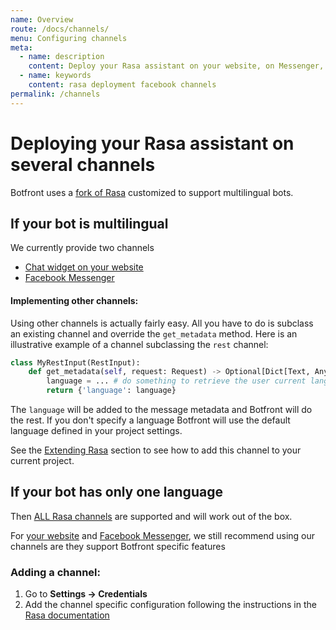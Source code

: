```yaml
---
name: Overview
route: /docs/channels/
menu: Configuring channels
meta:
  - name: description
    content: Deploy your Rasa assistant on your website, on Messenger, Telegram any other channels.
  - name: keywords
    content: rasa deployment facebook channels
permalink: /channels
---
```


# Deploying your Rasa assistant on several channels

Botfront uses a [fork of Rasa](https://github.com/botfront/rasa-for-botfront) customized to support multilingual bots.

## If your bot is multilingual

We currently provide two channels

- [Chat widget on your website](/docs/channels/webchat)
- [Facebook Messenger](/docs/channels/messenger)

#### Implementing other channels:

Using other channels is actually fairly easy. All you have to do is subclass an existing channel and override the `get_metadata` method. Here is an illustrative example of a channel subclassing the `rest` channel:

```python
class MyRestInput(RestInput):
    def get_metadata(self, request: Request) -> Optional[Dict[Text, Any]]:
        language = ... # do something to retrieve the user current language
        return {'language': language}
```

The `language` will be added to the message metadata and Botfront will do the rest. If you don't specify a language Botfront will use the default language defined in your project settings.

<Important title="Using your channel">

See the [Extending Rasa](/docs/developers-guide/extending-rasa) section to see how to add this channel to your current project.

</Important>

## If your bot has only one language

Then [ALL Rasa channels](https://rasa.com/docs/rasa/user-guide/messaging-and-voice-channels/) are supported and will work out of the box.

<Important type="tip">

For [your website](/docs/channels/webchat) and [Facebook Messenger](/docs/channels/messenger), we still recommend using our channels are they support Botfront specific features

</Important>

### Adding a channel:

1. Go to **Settings -> Credentials**
2. Add the channel specific configuration following the instructions in the [Rasa documentation](https://rasa.com/docs/rasa/user-guide/messaging-and-voice-channels/)
